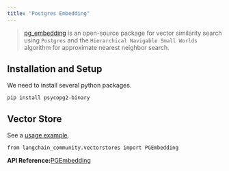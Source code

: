 ```yaml
---
title: "Postgres Embedding"
---
```


> [pg\_embedding](https://github.com/neondatabase/pg_embedding) is an open-source package for vector similarity search using `Postgres` and the `Hierarchical Navigable Small Worlds` algorithm for approximate nearest neighbor search.

## Installation and Setup

We need to install several python packages.

```
pip install psycopg2-binary
```

## Vector Store

See a [usage example](/src/oss/integrations/vectorstores/pgembedding).

```
from langchain_community.vectorstores import PGEmbedding
```

**API Reference:**[PGEmbedding](https://python.langchain.com/api_reference/community/vectorstores/langchain_community.vectorstores.pgembedding.PGEmbedding.html)
